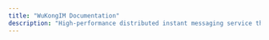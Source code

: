 ```yaml
---
title: "WuKongIM Documentation"
description: "High-performance distributed instant messaging service that supports chat applications, message push, IoT communication, audio/video signaling, live streaming, customer service systems, AI communication, and instant communities."
---
```


<head>
  <meta name="viewport" content="width=device-width, initial-scale=1.0" />
  <meta httpEquiv="refresh" content="3;url=/en" id="fallback-redirect" />
</head>

<script
  dangerouslySetInnerHTML={{
    __html: `
      // WuKongIM Language Auto-Detection and Redirection
      (function() {
        'use strict';

        // Configuration
        const CONFIG = {
          STORAGE_KEY: 'wukongim-language-preference',
          SESSION_KEY: 'wukongim-language-selected',
          DEFAULT_LANG: 'en',
          SUPPORTED_LANGS: ['en', 'zh'],
          CHINESE_CODES: ['zh', 'zh-cn', 'zh-tw', 'zh-hk', 'zh-sg', 'zh-mo', 'zh-hans', 'zh-hant']
        };

        // Utility functions
        function getUrlParam(name) {
          const urlParams = new URLSearchParams(window.location.search);
          return urlParams.get(name);
        }

        function isManualSelection() {
          return getUrlParam('manual') === 'true';
        }

        function hasBeenRedirected() {
          try {
            return sessionStorage.getItem(CONFIG.SESSION_KEY) === 'true';
          } catch (e) {
            return false;
          }
        }

        function getSavedPreference() {
          try {
            return localStorage.getItem(CONFIG.STORAGE_KEY);
          } catch (e) {
            return null;
          }
        }

        function setSavedPreference(lang) {
          try {
            localStorage.setItem(CONFIG.STORAGE_KEY, lang);
          } catch (e) {
            // Ignore localStorage errors
          }
        }

        function setRedirectedFlag() {
          try {
            sessionStorage.setItem(CONFIG.SESSION_KEY, 'true');
          } catch (e) {
            // Ignore sessionStorage errors
          }
        }

        function detectBrowserLanguage() {
          // Get browser language with fallbacks
          const browserLang = navigator.language ||
                             navigator.userLanguage ||
                             navigator.browserLanguage ||
                             navigator.systemLanguage ||
                             CONFIG.DEFAULT_LANG;

          const langCode = browserLang.toLowerCase();

          // Check if it's a Chinese variant
          const isChineseVariant = CONFIG.CHINESE_CODES.some(code =>
            langCode === code || langCode.startsWith(code + '-')
          );

          return isChineseVariant ? 'zh' : 'en';
        }

        function redirectToLanguage(lang) {
          // Validate language
          if (!CONFIG.SUPPORTED_LANGS.includes(lang)) {
            lang = CONFIG.DEFAULT_LANG;
          }

          // Disable meta refresh fallback since we're handling redirect
          const metaRefresh = document.getElementById('fallback-redirect');
          if (metaRefresh) {
            metaRefresh.remove();
          }

          // Set flags before redirect
          setSavedPreference(lang);
          setRedirectedFlag();

          // Perform redirect
          const targetUrl = '/' + lang;

          // Use replace to avoid back button issues
          if (window.location.replace) {
            window.location.replace(targetUrl);
          } else {
            window.location.href = targetUrl;
          }
        }

        function shouldRedirect() {
          // Don't redirect if this is a manual selection
          if (isManualSelection()) {
            return false;
          }

          // Don't redirect if already redirected in this session
          if (hasBeenRedirected()) {
            return false;
          }

          // Don't redirect if we're already on a language-specific page
          const currentPath = window.location.pathname;
          if (currentPath.startsWith('/en') || currentPath.startsWith('/zh')) {
            return false;
          }

          return true;
        }

        function init() {
          // Wait for DOM to be ready
          if (document.readyState === 'loading') {
            document.addEventListener('DOMContentLoaded', init);
            return;
          }

          // Check if we should redirect
          if (!shouldRedirect()) {
            // Disable meta refresh if we're not redirecting
            const metaRefresh = document.getElementById('fallback-redirect');
            if (metaRefresh) {
              metaRefresh.remove();
            }
            return;
          }

          // Check for saved preference first
          const savedLang = getSavedPreference();
          if (savedLang && CONFIG.SUPPORTED_LANGS.includes(savedLang)) {
            redirectToLanguage(savedLang);
            return;
          }

          // Detect browser language and redirect
          const detectedLang = detectBrowserLanguage();
          redirectToLanguage(detectedLang);
        }

        // Handle manual language selection
        function handleManualSelection() {
          const urlParams = new URLSearchParams(window.location.search);
          const manual = urlParams.get('manual');

          if (manual === 'true') {
            // Clear the manual parameter from URL
            const currentPath = window.location.pathname;
            let targetLang = 'en';

            if (currentPath.startsWith('/zh')) {
              targetLang = 'zh';
            } else if (currentPath.startsWith('/en')) {
              targetLang = 'en';
            }

            // Save the manual selection
            setSavedPreference(targetLang);
            setRedirectedFlag();

            // Clean up URL
            const cleanUrl = currentPath;
            if (window.history && window.history.replaceState) {
              window.history.replaceState({}, document.title, cleanUrl);
            }
          }
        }

        // Immediate initialization (runs before DOM ready for faster redirect)
        function immediateInit() {
          try {
            // Quick check for immediate redirect
            if (shouldRedirect()) {
              const savedLang = getSavedPreference();
              if (savedLang && CONFIG.SUPPORTED_LANGS.includes(savedLang)) {
                redirectToLanguage(savedLang);
                return;
              }

              const detectedLang = detectBrowserLanguage();
              redirectToLanguage(detectedLang);
            }
          } catch (error) {
            // Silently fail, let the main init handle it
          }
        }

        // Initialize immediately
        immediateInit();

        // Also initialize when DOM is ready (fallback)
        try {
          handleManualSelection();
          init();
        } catch (error) {
          console.warn('WuKongIM language detection failed:', error);
          // Fallback: redirect to English if something goes wrong
          if (shouldRedirect()) {
            window.location.href = '/en';
          }
        }
      })();
    `
  }}
/>

<img
  className="block dark:hidden"
  src="/images/hero-light.png"
  alt="WuKongIM Hero Light"
/>
<img
  className="hidden dark:block"
  src="/images/hero-dark.png"
  alt="WuKongIM Hero Dark"
/>

# Welcome to WuKongIM

WuKongIM is a high-performance distributed instant messaging service that supports various scenarios including chat applications, message push, IoT communication, audio/video signaling, live streaming, customer service systems, AI communication, and instant communities.

**As simple as Redis, as high-performance as Kafka, as reliable as MySQL**

## Language Selection / 语言选择

<div id="language-selection-notice" style={{textAlign: 'center', marginBottom: '20px', padding: '10px', backgroundColor: '#f8f9fa', borderRadius: '8px', border: '1px solid #e9ecef'}}>
  <p style={{margin: '0', fontSize: '14px', color: '#495057'}}>
    🌐 <span id="auto-redirect-message">Redirecting to your preferred language...</span>
    <br />
    <span style={{fontSize: '12px', color: '#6c757d'}}>If redirection doesn't work, please select your language below.</span>
  </p>
</div>

Choose your preferred language to continue:

<CardGroup cols={2}>
  <Card
    title="English Documentation"
    icon="globe"
    href="/en?manual=true"
    onClick="handleLanguageSelection('en')"
  >
    Access the complete English documentation with all features and guides.
  </Card>
  <Card
    title="中文文档"
    icon="globe"
    href="/zh?manual=true"
    onClick="handleLanguageSelection('zh')"
  >
    访问完整的中文文档，包含所有功能和指南。
  </Card>
</CardGroup>

<div style={{textAlign: 'center', marginTop: '20px', fontSize: '12px', color: '#6c757d'}}>
  <p>
    Language preference will be saved for future visits.
    <br />
    语言偏好将保存以供将来访问。
  </p>
</div>

<script
  dangerouslySetInnerHTML={{
    __html: `
      // Handle manual language selection
      function handleLanguageSelection(lang) {
        try {
          localStorage.setItem('wukongim-language-preference', lang);
          sessionStorage.setItem('wukongim-language-selected', 'true');
        } catch (e) {
          // Ignore storage errors
        }
      }

      // Update UI based on redirect status
      function updateLanguageSelectionUI() {
        const messageElement = document.getElementById('auto-redirect-message');
        const noticeElement = document.getElementById('language-selection-notice');

        if (messageElement && noticeElement) {
          // Check if we're showing this page because auto-redirect failed
          const urlParams = new URLSearchParams(window.location.search);
          const manual = urlParams.get('manual');

          if (manual === 'true') {
            messageElement.textContent = 'Manual language selection';
            noticeElement.style.backgroundColor = '#d1ecf1';
            noticeElement.style.borderColor = '#bee5eb';
          } else {
            // Show a timeout message if still on this page after 3 seconds
            setTimeout(() => {
              if (window.location.pathname === '/' || window.location.pathname === '/index') {
                messageElement.textContent = 'Auto-redirect disabled. Please select manually.';
                noticeElement.style.backgroundColor = '#fff3cd';
                noticeElement.style.borderColor = '#ffeaa7';
              }
            }, 3000);
          }
        }
      }

      // Initialize UI updates
      if (document.readyState === 'loading') {
        document.addEventListener('DOMContentLoaded', updateLanguageSelectionUI);
      } else {
        updateLanguageSelectionUI();
      }
    `
  }}
/>

## Key Features

<CardGroup cols={2}>
  <Card
    title="Zero Dependencies"
    icon="cube"
    href="/en/getting-started/introduction"
  >
    No third-party middleware dependencies. Simple deployment with a single command.
  </Card>
  <Card
    title="High Performance"
    icon="rocket"
    href="/en/advanced/performance"
  >
    160,000+ messages per second throughput on a standard 4-core machine, supporting 10,000+ concurrent subscribers per channel.
  </Card>
  <Card
    title="Secure by Design"
    icon="shield-check"
    href="/en/server/configuration/auth"
  >
    End-to-end encryption for message channels and content, preventing man-in-the-middle attacks.
  </Card>
  <Card
    title="Highly Scalable"
    icon="arrows-expand"
    href="/en/installation/scaling"
  >
    Channel-based design supporting group channels, peer-to-peer channels, and custom channels for various use cases.
  </Card>
</CardGroup>

## Quick Start

<CardGroup cols={3}>
  <Card
    title="Installation"
    icon="download"
    href="/en/installation/overview"
  >
    Get WuKongIM up and running in minutes with Docker, Kubernetes, or Linux.
  </Card>
  <Card
    title="API Reference"
    icon="code"
    href="/en/api/getting-started"
  >
    Comprehensive API documentation for integrating WuKongIM into your applications.
  </Card>
  <Card
    title="SDK Documentation"
    icon="mobile"
    href="/en/sdk/overview"
  >
    Client SDKs for iOS, Android, JavaScript, Flutter, HarmonyOS, and more.
  </Card>
</CardGroup>

## Architecture Highlights

- **Unlimited Group Members**: Easily support 100,000+ member group chats with permanent message storage
- **Low Resource Consumption**: Custom binary protocol with 1-byte heartbeat packets for optimal bandwidth and battery usage
- **High Availability**: Modified Raft distributed protocol with automatic disaster recovery and zero-downtime scaling
- **Decentralized**: No single point of failure, every node is independent and equal

## Community & Support

<CardGroup cols={2}>
  <Card
    title="GitHub Repository"
    icon="github"
    href="https://github.com/WuKongIM/WuKongIM"
  >
    Star us on GitHub and contribute to the project
  </Card>
  <Card
    title="Issue Tracking"
    icon="bug"
    href="https://github.com/WuKongIM/WuKongIM/issues"
  >
    Report bugs and request features
  </Card>
</CardGroup>

---

Ready to get started? Check out our [Quick Start Guide](/en/getting-started/quickstart) or explore the [Installation Options](/en/installation/overview).
